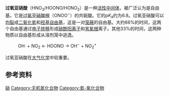 {{distinguish|硝酸}}
{{Chembox
| ImageFile = Peroxynitrous-acid-2D.svg
| ImageSize = 250px
| ImageFile1 = cis-Peroxynitrous acid Ball and Stick.png
| ImageSize1 = 150
| ImageFile2 = trans-Peroxynitrous acid Ball and Stick.png
| ImageSize2 = 150
| IUPACName = Peroxynitrous acid
| SystematicName = Hydroxy nitrite<ref>{{Cite web|title = Hydroxy Nitrite - PubChem Public Chemical Database|url = http://pubchem.ncbi.nlm.nih.gov/summary/summary.cgi?cid=123349&loc=ec_rcs|work = The PubChem Project|location = USA|publisher = National Center for Biotechnology Information}}</ref>
| Section1 = {{Chembox Identifiers
| CASNo = 14691-52-2
| CASNo_Ref = {{cascite|correct|??}}
|   PubChem  =  123349
|    PubChem_Ref  = {{Pubchemcite|correct|pubchem}}|   ChemSpiderID  =  109951
|    ChemSpiderID_Ref  = {{chemspidercite|correct|chemspider}}|   MeSHName  =  Peroxynitrous+acid
|   ChEBI  =  25942
|   Gmelin  =  49207
|   SMILES  =  OON=O
|   StdInChI  =  1S/HNO3/c2-1-4-3/h3H
|    StdInChI_Ref  = {{stdinchicite|correct|chemspider}}|   StdInChIKey  =  CMFNMSMUKZHDEY-UHFFFAOYSA-N
|    StdInChIKey_Ref  = {{stdinchicite|correct|chemspider}}|  ChEBI_Ref  = {{ebicite|correct|EBI}}|  ChEMBL  =  1794794
|  ChEMBL_Ref  = {{ebicite|correct|EBI}}
}}
| Section2 = {{Chembox Properties
|  H = 1
|  N = 1
|  O = 3
|  ExactMass = 62.995642903 g mol<sup>-1</sup>
}}
}}

'''过氧亚硝酸'''（HNO<sub>3</sub>/HOONO/HONO<sub>2</sub>）是一种[[活性中间体|活性中间体]]，被广泛认为是自由基。它是[[过氧亚硝酸根|过氧亚硝酸根]]（ONOO<sup>−</sup>）的共轭酸。它的p''K''<sub>a</sub>约为6.8。过氧亚硝酸可以[[均裂|均裂]]成[[二氧化氮|二氧化氮]]和[[羟基自由基|羟基自由基]]，这是一对[[笼蔽效应|笼蔽]]的自由基。大约66%的时间，这两个自由基通过[[电子转移|电子转移]]形成[[硝酰阳离子|硝酰阳离子]]和[[氢氧根|氢氧根]]离子。其他33%的时间，这两种物质以自由基形成从溶剂笼中逃逸。
:OH·  +  NO<sub>2</sub> ← HOONO → OH<sup>−</sup>  +  NO<sub>2</sub><sup>+</sup>
过氧亚硝酸在[[大气化学|大气化学]]中较重要。

== 参考资料 ==
{{Reflist}}

{{无机氮化合物}}
{{氢化合物}}

[[Category:无机酸|硝]]
[[Category:无机氮化合物|Category:无机氮化合物]]
[[Category:氮-氧化合物|Category:氮-氧化合物]]